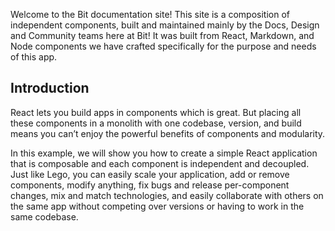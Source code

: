 Welcome to the Bit documentation site! This site is a composition of independent components, built and maintained mainly by the Docs, Design and Community teams here at Bit! It was built from React, Markdown, and Node components we have crafted specifically for the purpose and needs of this app.

## Introduction


React lets you build apps in components which is great. But placing all these components in a monolith with one codebase, version, and build means you can’t enjoy the powerful benefits of components and modularity.

In this example, we will show you how to create a simple React application that is composable and each component is independent and decoupled. Just like Lego, you can easily scale your application, add or remove components, modify anything, fix bugs and release per-component changes, mix and match technologies, and easily collaborate with others on the same app without competing over versions or having to work in the same codebase. 

<!-- 
In this example quick start we'll install Bit, create a workspace, and use a few ready-made components to build a basic React application you can later extend and add more components, features (front or backend!), and developers.
Check out this React app example to see component-driven development in action. When you're done exploring go ahead and dive into the example quickstart below. -->
